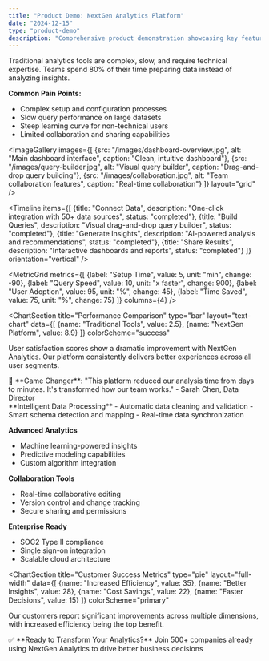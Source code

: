 ```yaml
---
title: "Product Demo: NextGen Analytics Platform"
date: "2024-12-15"
type: "product-demo"
description: "Comprehensive product demonstration showcasing key features and capabilities of our analytics platform"
---
```


<Hero 
  title="NextGen Analytics Platform" 
  subtitle="Powerful insights, simplified workflows"
  highlight="10x"
  highlightLabel="Faster Analysis"
  layout="full-width"
/>

<Section title="The Challenge" layout="centered" emphasis="subtle">
  Traditional analytics tools are complex, slow, and require technical expertise. Teams spend 80% of their time preparing data instead of analyzing insights.

  **Common Pain Points:**
  - Complex setup and configuration processes
  - Slow query performance on large datasets  
  - Steep learning curve for non-technical users
  - Limited collaboration and sharing capabilities
</Section>

<ImageGallery 
  images={[
    {src: "/images/dashboard-overview.jpg", alt: "Main dashboard interface", caption: "Clean, intuitive dashboard"},
    {src: "/images/query-builder.jpg", alt: "Visual query builder", caption: "Drag-and-drop query building"},
    {src: "/images/collaboration.jpg", alt: "Team collaboration features", caption: "Real-time collaboration"}
  ]}
  layout="grid"
/>

<Timeline 
  items={[
    {title: "Connect Data", description: "One-click integration with 50+ data sources", status: "completed"},
    {title: "Build Queries", description: "Visual drag-and-drop query builder", status: "completed"},
    {title: "Generate Insights", description: "AI-powered analysis and recommendations", status: "completed"},
    {title: "Share Results", description: "Interactive dashboards and reports", status: "completed"}
  ]}
  orientation="vertical"
/>

<MetricGrid 
  metrics={[
    {label: "Setup Time", value: 5, unit: "min", change: -90},
    {label: "Query Speed", value: 10, unit: "x faster", change: 900},
    {label: "User Adoption", value: 95, unit: "%", change: 45},
    {label: "Time Saved", value: 75, unit: "%", change: 75}
  ]}
  columns={4}
/>

<ChartSection 
  title="Performance Comparison"
  type="bar"
  layout="text-chart"
  data={[
    {name: "Traditional Tools", value: 2.5},
    {name: "NextGen Platform", value: 8.9}
  ]}
  colorScheme="success"
>
  User satisfaction scores show a dramatic improvement with NextGen Analytics. Our platform consistently delivers better experiences across all user segments.
</ChartSection>

<CalloutBox emphasis="highlight">
  🚀 **Game Changer**: "This platform reduced our analysis time from days to minutes. It's transformed how our team works." - Sarah Chen, Data Director
</CalloutBox>

<Section title="Key Features" layout="sidebar">
  **Intelligent Data Processing**
  - Automatic data cleaning and validation
  - Smart schema detection and mapping
  - Real-time data synchronization

  **Advanced Analytics**
  - Machine learning-powered insights
  - Predictive modeling capabilities
  - Custom algorithm integration

  **Collaboration Tools**
  - Real-time collaborative editing
  - Version control and change tracking
  - Secure sharing and permissions

  **Enterprise Ready**
  - SOC2 Type II compliance
  - Single sign-on integration
  - Scalable cloud architecture
</Section>

<ChartSection 
  title="Customer Success Metrics"
  type="pie"
  layout="full-width"
  data={[
    {name: "Increased Efficiency", value: 35},
    {name: "Better Insights", value: 28},
    {name: "Cost Savings", value: 22},
    {name: "Faster Decisions", value: 15}
  ]}
  colorScheme="primary"
>
  Our customers report significant improvements across multiple dimensions, with increased efficiency being the top benefit.
</ChartSection>

<CalloutBox emphasis="success">
  ✅ **Ready to Transform Your Analytics?** Join 500+ companies already using NextGen Analytics to drive better business decisions
</CalloutBox>